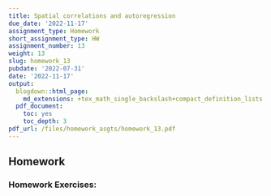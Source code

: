 ```yaml
---
title: Spatial correlations and autoregression
due_date: '2022-11-17'
assignment_type: Homework
short_assignment_type: HW
assignment_number: 13
weight: 13
slug: homework_13
pubdate: '2022-07-31'
date: '2022-11-17'
output:
  blogdown::html_page:
    md_extensions: +tex_math_single_backslash+compact_definition_lists
  pdf_document:
    toc: yes
    toc_depth: 3
pdf_url: /files/homework_asgts/homework_13.pdf
---
```

## Homework

### Homework Exercises:

